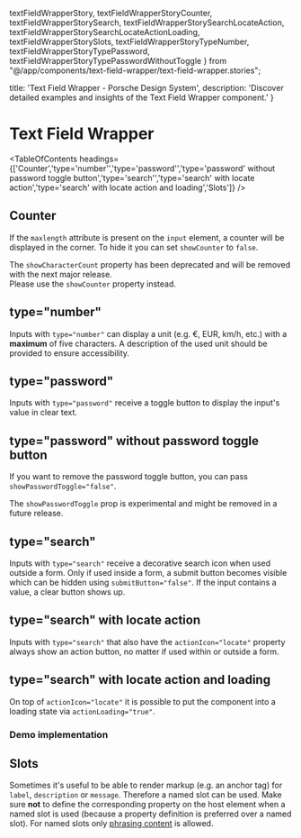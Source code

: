   textFieldWrapperStory,
  textFieldWrapperStoryCounter,
  textFieldWrapperStorySearch,
  textFieldWrapperStorySearchLocateAction,
  textFieldWrapperStorySearchLocateActionLoading, textFieldWrapperStorySlots,
  textFieldWrapperStoryTypeNumber,
  textFieldWrapperStoryTypePassword,
  textFieldWrapperStoryTypePasswordWithoutToggle
} from "@/app/components/text-field-wrapper/text-field-wrapper.stories";

  title: 'Text Field Wrapper - Porsche Design System',
  description: 'Discover detailed examples and insights of the Text Field Wrapper component.'
}

# Text Field Wrapper <ComponentStatus tagName="p-text-field-wrapper"></ComponentStatus>

<TableOfContents headings={['Counter','type=\'number\'','type=\'password\'','type=\'password\' without password toggle button','type=\'search\'','type=\'search\' with locate action','type=\'search\' with locate action and loading','Slots']} />

## Counter

If the `maxlength` attribute is present on the `input` element, a counter will be displayed in the corner.
To hide it you can set `showCounter` to `false`.

<Notification heading="Deprecation hint" heading-tag="h3" state="warning">
  The <code>showCharacterCount</code> property has been deprecated and will be removed with the next major release.<br />
  Please use the <code>showCounter</code> property instead.
</Notification>

<ComponentStory story={textFieldWrapperStoryCounter} />

## type="number"

Inputs with `type="number"` can display a unit (e.g. €, EUR, km/h, etc.) with a **maximum** of five characters. A
description of the used unit should be provided to ensure accessibility.

<ComponentStory story={textFieldWrapperStoryTypeNumber} />

## type="password"

Inputs with `type="password"` receive a toggle button to display the input's value in clear text.

<ComponentStory story={textFieldWrapperStoryTypePassword} />

## type="password" without password toggle button

If you want to remove the password toggle button, you can pass `showPasswordToggle="false"`.

<Notification heading="Attention" heading-tag="h3" state="warning">
  The <code>showPasswordToggle</code> prop is experimental and might be removed in a future release.
</Notification>

<ComponentStory story={textFieldWrapperStoryTypePasswordWithoutToggle} />

## type="search"

Inputs with `type="search"` receive a decorative search icon when used outside a form.
  Only if used inside a form, a submit button becomes visible which can be hidden using `submitButton="false"`. If the
input contains a value, a clear button shows up.

<ComponentStory story={textFieldWrapperStorySearch} />

## type="search" with locate action

Inputs with `type="search"` that also have the `actionIcon="locate"` property always show an action button, no matter if
used within or outside a form.

<ComponentStory story={textFieldWrapperStorySearchLocateAction} />

## type="search" with locate action and loading

On top of `actionIcon="locate"` it is possible to put the component into a loading state via `actionLoading="true"`.

<ComponentStory story={textFieldWrapperStorySearchLocateActionLoading} />

### Demo implementation

<ComponentExample codeSample={textFieldWrapperExampleSearch} />

## Slots

Sometimes it's useful to be able to render markup (e.g. an anchor tag) for `label`, `description` or `message`.
Therefore a named slot can be used. Make sure **not** to define the corresponding property on the host element when a
named slot is used (because a property definition is preferred over a named slot). For named slots only
[phrasing content](https://developer.mozilla.org/en-US/docs/Web/Guide/HTML/Content_categories#Phrasing_content) is
allowed.

<ComponentStory story={textFieldWrapperStorySlots} />
